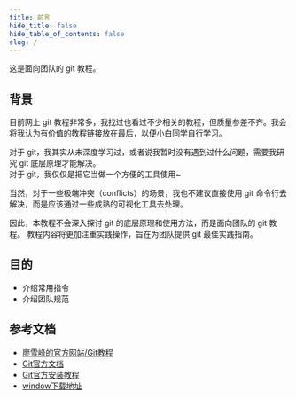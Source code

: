 ```yaml
---
title: 前言
hide_title: false
hide_table_of_contents: false
slug: /
---
```


这是面向团队的 git 教程。

## 背景

目前网上 git 教程非常多，我找过也看过不少相关的教程，但质量参差不齐。我会将我认为有价值的教程链接放在最后，以便小白同学自行学习。

对于 git，我其实从未深度学习过，或者说我暂时没有遇到过什么问题，需要我研究 git 底层原理才能解决。 <br/>
对于 git，我仅仅是把它当做一个方便的工具使用~

当然，对于一些极端冲突（conflicts）的场景，我也不建议直接使用 git 命令行去解决，而是应该通过一些成熟的可视化工具去处理。

因此，本教程不会深入探讨 git 的底层原理和使用方法，而是面向团队的 git 教程。
教程内容将更加注重实践操作，旨在为团队提供 git 最佳实践指南。


## 目的

- 介绍常用指令
- 介绍团队规范


## 参考文档

- [廖雪峰的官方网站/Git教程](https://www.liaoxuefeng.com/wiki/896043488029600)
- [Git官方文档](https://git-scm.com/book/zh/v2)
- [Git官方安装教程](https://git-scm.com/book/zh/v2/%E8%B5%B7%E6%AD%A5-%E5%AE%89%E8%A3%85-Git)
- [window下载地址](https://git-scm.com/download/win)
